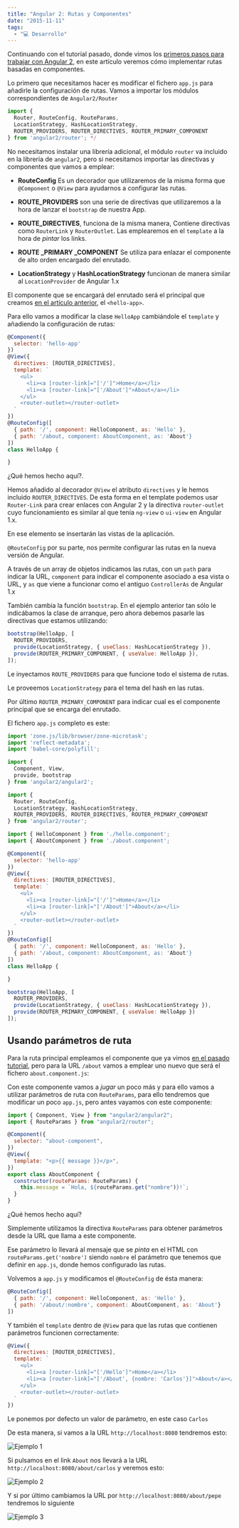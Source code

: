 ```yaml
---
title: "Angular 2: Rutas y Componentes"
date: "2015-11-11"
tags:
  - "💻 Desarrollo"
---
```


Continuando con el tutorial pasado, donde vimos los [primeros pasos para trabajar con Angular 2](/angular-2-primeros-pasos/), en este artículo veremos cómo implementar rutas basadas en componentes.

Lo primero que necesitamos hacer es modificar el fichero `app.js` para añadirle la configuración de rutas. Vamos a importar los módulos correspondientes de `Angular2/Router`

```javascript
import {
  Router, RouteConfig, RouteParams,
  LocationStrategy, HashLocationStrategy,
  ROUTER_PROVIDERS, ROUTER_DIRECTIVES, ROUTER_PRIMARY_COMPONENT
} from 'angular2/router'; */
```

No necesitamos instalar una librería adicional, el módulo `router` va incluido en la librería de `angular2`, pero si necesitamos importar las directivas y componentes que vamos a emplear:

- **RouteConfig** Es un decorador que utilizaremos de la misma forma que `@Component` o `@View` para ayudarnos a configurar las rutas.

- **ROUTE_PROVIDERS** son una serie de directivas que utilizaremos a la hora de lanzar el `bootstrap` de nuestra App.

- **ROUTE_DIRECTIVES**, funciona de la misma manera, Contiene directivas como `RouterLink` y `RouterOutlet`. Las emplearemos en el `template` a la hora de _pintar_ los links.

- **ROUTE \_PRIMARY \_COMPONENT** Se utiliza para enlazar el componente de alto orden encargado del enrutado.

- **LocationStrategy** y **HashLocationStrategy** funcionan de manera similar al `LocationProvider` de Angular 1.x

El componente que se encargará del enrutado será el principal que creamos [en el artículo anterior](/angular-2-primeros-pasos/), el `<hello-app>`.

Para ello vamos a modificar la clase `HelloApp` cambiándole el `template` y añadiendo la configuración de rutas:

```javascript
@Component({
  selector: 'hello-app'
})
@View({
  directives: [ROUTER_DIRECTIVES],
  template: `
    <ul>
      <li><a [router-link]="['/']">Home</a></li>
      <li><a [router-link]="['/About']">About</a></li>
    </ul>
    <router-outlet></router-outlet>
  `
})
@RouteConfig([
  { path: '/', component: HelloComponent, as: 'Hello' },
  { path: '/about, component: AboutComponent, as: 'About'}
])
class HelloApp {

}
```

¿Qué hemos hecho aquí?.

Hemos añadido al decorador `@View` el atributo `directives` y le hemos incluido `ROUTER_DIRECTIVES`. De esta forma en el template podemos usar `Router-Link` para crear enlaces con Angular 2 y la directiva `router-outlet` cuyo funcionamiento es similar al que tenía `ng-view` o `ui-view` en Angular 1.x.

En ese elemento se insertarán las vistas de la aplicación.

`@RouteConfig` por su parte, nos permite configurar las rutas en la nueva versión de Angular.

A través de un array de objetos indicamos las rutas, con un `path` para indicar la URL, `component` para indicar el componente asociado a esa vista o URL, y `as` que viene a funcionar como el antiguo `ControllerAs` de Angular 1.x

También cambia la función `bootstrap`. En el ejemplo anterior tan sólo le indicábamos la clase de arranque, pero ahora debemos pasarle las directivas que estamos utilizando:

```javascript
bootstrap(HelloApp, [
  ROUTER_PROVIDERS,
  provide(LocationStrategy, { useClass: HashLocationStrategy }),
  provide(ROUTER_PRIMARY_COMPONENT, { useValue: HelloApp }),
]);
```

Le inyectamos `ROUTE_PROVIDERS` para que funcione todo el sistema de rutas.

Le proveemos `LocationStrategy` para el tema del hash en las rutas.

Por último `ROUTER_PRIMARY_COMPONENT` para indicar cual es el componente principal que se encarga del enrutado.

El fichero `app.js` completo es este:

```javascript
import 'zone.js/lib/browser/zone-microtask';
import 'reflect-metadata';
import 'babel-core/polyfill';

import {
  Component, View,
  provide, bootstrap
} from 'angular2/angular2';

import {
  Router, RouteConfig,
  LocationStrategy, HashLocationStrategy,
  ROUTER_PROVIDERS, ROUTER_DIRECTIVES, ROUTER_PRIMARY_COMPONENT
} from 'angular2/router';

import { HelloComponent } from './hello.component';
import { AboutComponent } from './about.component';

@Component({
  selector: 'hello-app'
})
@View({
  directives: [ROUTER_DIRECTIVES],
  template: `
    <ul>
      <li><a [router-link]="['/']">Home</a></li>
      <li><a [router-link]="['/About']">About</a></li>
    </ul>
    <router-outlet></router-outlet>
  `
})
@RouteConfig([
  { path: '/', component: HelloComponent, as: 'Hello' },
  { path: '/about, component: AboutComponent, as: 'About'}
])
class HelloApp {

}

bootstrap(HelloApp, [
  ROUTER_PROVIDERS,
  provide(LocationStrategy, { useClass: HashLocationStrategy }),
  provide(ROUTER_PRIMARY_COMPONENT, { useValue: HelloApp })
]);
```

## Usando parámetros de ruta

Para la ruta principal empleamos el componente que ya vimos [en el pasado tutorial](/angular-2-primeros-pasos/), pero para la URL `/about` vamos a emplear uno nuevo que será el fichero `about.component.js`:

Con este componente vamos a _jugar_ un poco más y para ello vamos a utilizar parámetros de ruta con `RouteParams`, para ello tendremos que modificar un poco `app.js`, pero antes vayamos con este componente:

```javascript
import { Component, View } from "angular2/angular2";
import { RouteParams } from "angular2/router";

@Component({
  selector: "about-component",
})
@View({
  template: "<p>{{ message }}</p>",
})
export class AboutComponent {
  constructor(routeParams: RouteParams) {
    this.message = `Hola, ${routeParams.get("nombre")}!`;
  }
}
```

¿Qué hemos hecho aquí?

Simplemente utilizamos la directiva `RouteParams` para obtener parámetros desde la URL que llama a este componente.

Ese parámetro lo llevará al mensaje que se _pinta_ en el HTML con `routeParams.get('nombre')` siendo `nombre` el parámetro que tenemos que definir en `app.js`, donde hemos configurado las rutas.

Volvemos a `app.js` y modificamos el `@RouteConfig` de ésta manera:

```javascript
@RouteConfig([
  { path: '/', component: HelloComponent, as: 'Hello' },
  { path: '/about/:nombre', component: AboutComponent, as: 'About'}
])
```

Y también el `template` dentro de `@View` para que las rutas que contienen parámetros funcionen correctamente:

```javascript
@View({
  directives: [ROUTER_DIRECTIVES],
  template: `
    <ul>
      <li><a [router-link]="['/Hello']">Home</a></li>
      <li><a [router-link]="['/About', {nombre: 'Carlos'}]">About</a></li>
    </ul>
    <router-outlet></router-outlet>
  `
})
```

Le ponemos por defecto un valor de parámetro, en este caso `Carlos`

De esta manera, si vamos a la URL `http://localhost:8080` tendremos esto:

![Ejemplo 1](/images/angular-2-rutas-y-componentes/angular2-router-ejemplo-1.png)

Si pulsamos en el link `About` nos llevará a la URL `http://localhost:8080/about/carlos` y veremos esto:

![Ejemplo 2](/images/angular-2-rutas-y-componentes/angular2-router-ejemplo-2.png)

Y si por último cambiamos la URL por `http://localhost:8080/about/pepe` tendremos lo siguiente

![Ejemplo 3](/images/angular-2-rutas-y-componentes/angular2-router-ejemplo-3.png)
